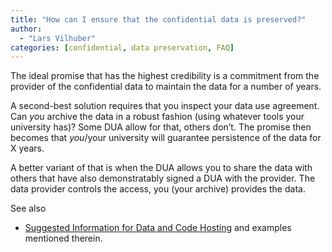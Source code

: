 ```yaml
---
title: "How can I ensure that the confidential data is preserved?"
author: 
  - "Lars Vilhuber"
categories: [confidential, data preservation, FAQ]
---
```

The ideal promise that has the highest credibility is a commitment from the provider of the confidential data to maintain the data for a number of years.

A second-best solution requires that you inspect your data use agreement. Can *you* archive the data in a robust fashion (using whatever tools your university has)? Some DUA allow for that, others don't. The promise then becomes that *you*/your university will guarantee persistence of the data for X years.

A better variant of that is when the DUA allows you to share the data with others that have also demonstratably signed a DUA with the provider. The data provider controls the access, you (your archive) provides the data.

See also

- [Suggested Information for Data and Code Hosting](../Guidance/Requested_information_hosting.qmd) and examples mentioned therein.